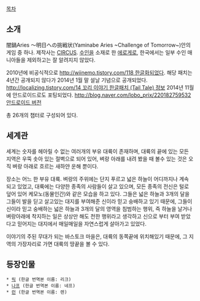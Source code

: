 [[목차]]
== 소개 ==
闇鍋Aries ～明日への挑戦状(Yaminabe Aries ~Challenge of Tomorrow~)안의 게임 중 하나. 제작사는 [[CIRCUS]].
[[수인]]을 소재로 한 [[에로게]]로, 한국에서는 일부 수인 매니아들을 제외하고는 잘 알려지지 않았다.

2010년에 비공식적으로 [[http://wiinemo.tistory.com/118 한글화]]되었다.
해당 패치는 4년간 공개되지 않다가 2014년 1월 말 설날 기념으로 공개되었다.
[[http://localizing.tistory.com/14 꼬리 이야기 한글패치 (Tail Tale) 정보]]
2014년 11월에 안드로이드로도 포팅되었다.
[[http://blog.naver.com/lobo_prix/220182759532 안드로이드 버전]]

총 26개의 챕터로 구성되어 있다.

== 세계관 == 
세계는 숫자를 헤아릴 수 없는 여러개의 부유 대륙이 존재하며, 대륙의 끝에 있는 모든 지역은 우뚝 솟아 있는 절벽으로 되어 있어, 벼랑 아래를 내려 봤을 때 볼수 있는 것은 오직 벼랑 아래로 흐르는 새하얀 운해 뿐이다.

장소는 어느 한 부유 대륙. 벼랑의 주위에는 단지 푸르고 넓은 하늘이 어디까지나 계속 되고 있었고, 대륙에는 다양한 종족의 사람들이 살고 있으며, 모든 종족의 전신은 털로 덮어 있어 케모노(동물인간)와 같은 모습을 하고 있다.
그들은 넓은 하늘과 3개의 달을 그들이 발을 딛고 살고있는 대지를 부여해준 신이라 믿고 숭배하고 있기 때문에, 그들이 신이라 믿고 숭배하는 넓은 하늘과 3개의 달의 영역을 침범하는 행위, 즉 하늘을 날거나 벼랑아래에 착지하는 일은 상상만 해도 천한 행위라고 생각하고 신으로 부터 부여 받았다고 믿어지는 대지에서 매일매일을 자연스럽게 살아가고 있었다.

이야기의 주된 무대가 되는 바스토크 마을은, 대륙의 동쪽끝에 위치해있기 때문에, 그 지역의 가장자리로 가면 대륙의 땅끝을 볼 수 있다.

== 등장인물 ==
 * [[릭]] (한글 번역본 이름: 리크)
 * [[나프]] (한글 번역본 이름: 네프)
 * [[런]] (한글 번역본 이름: 렌) 

